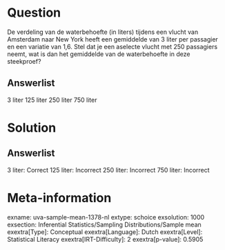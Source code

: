Question
========

De verdeling van de waterbehoefte (in liters) tijdens een vlucht van
Amsterdam naar New York heeft een gemiddelde van 3 liter per passagier
en een variatie van 1,6. Stel dat je een aselecte vlucht met 250
passagiers neemt, wat is dan het gemiddelde van de waterbehoefte in deze
steekproef?

Answerlist
----------

3 liter
125 liter
250 liter
750 liter

Solution
========

Answerlist
----------

3 liter: Correct
125 liter: Incorrect
250 liter: Incorrect
750 liter: Incorrect

Meta-information
================
exname: uva-sample-mean-1378-nl
extype: schoice
exsolution: 1000
exsection: Inferential Statistics/Sampling Distributions/Sample mean
exextra[Type]: Conceptual
exextra[Language]: Dutch
exextra[Level]: Statistical Literacy
exextra[IRT-Difficulty]: 2
exextra[p-value]: 0.5905
